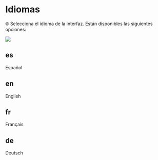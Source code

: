 # Idiomas {#idiomas}

🌐 Selecciona el idioma de la interfaz. Están disponibles las siguientes opciones:

![](assets/Idiomas.png)

## **es** 
Español

## **en** 
English

## **fr** 
Français

## **de** 
Deutsch


